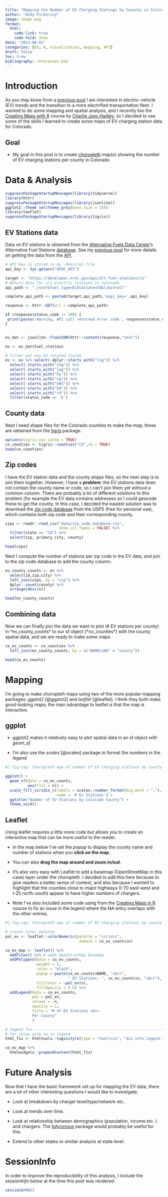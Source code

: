 ```yaml
---
title: "Mapping the Number of EV Charging Statings by Couunty in Colorado Using R" 
author: "Andy Pickering" 
image: image.png 
format: 
  html:
    code-link: true
    code-fold: show
date: "2023-08-01"
categories: [EV, R, visualization, mapping, API]
draft: false
toc: true
bibliography: references.bib
---
```


# Introduction

As you may know from a [previous post](https://andypicke.quarto.pub/portfolio/posts/EV_Stations/) I am interested in electric-vehicle (EV) trends and the transition to a more electrified transportation fleet. I wanted to do some mapping and spatial analysis, and I recently too the [Creating Maps with R](https://www.linkedin.com/learning-login/share?forceAccount=false&redirect=https%3A%2F%2Fwww.linkedin.com%2Flearning%2Fcreating-maps-with-r%3Ftrk%3Dshare_ent_url%26shareId%3DQgGBGCunSQyanayy1A%252Fffg%253D%253D) course by [Charlie Joey Hadley](https://www.linkedin.com/learning/instructors/charlie-joey-hadley), so I decided to use some of the skills I learned to create some maps of EV charging station data for Colorado.

## Goal

-   My goal in this post is to create [choropleth](https://en.wikipedia.org/wiki/Choropleth_map) map(s) showing the number of EV charging stations per county in Colorado.

# Data & Analysis

```r

suppressPackageStartupMessages(library(tidyverse))
library(httr)
suppressPackageStartupMessages(library(jsonlite))
ggplot2::theme_set(theme_grey(base_size = 15))
library(leaflet)
suppressPackageStartupMessages(library(tigris))

```

## EV Stations data

Data on EV stations is obtained from the [Alternative Fuels Data Center](https://afdc.energy.gov/)'s Alternative Fuel Stations [database](https://developer.nrel.gov/docs/transportation/alt-fuel-stations-v1/). See my [previous post](https://andypicke.quarto.pub/portfolio/posts/EV_Stations/){.uri} for more details on getting the data from the [API](https://developer.nrel.gov/docs/transportation/alt-fuel-stations-v1/all/).

```r

# API key is stored in my .Renviron file
api_key <- Sys.getenv("AFDC_KEY")

target <- "https://developer.nrel.gov/api/alt-fuel-stations/v1"
# Return data for all electric stations in Colorado
api_path <- ".json?&fuel_type=ELEC&state=CO&limit=all"

complete_api_path <- paste0(target,api_path,'&api_key=',api_key)

response <- httr::GET(url = complete_api_path)

if (response$status_code != 200) {
 print(paste('Warning, API call returned error code', response$status_code))
}


ev_dat <- jsonlite::fromJSON(httr::content(response,"text"))

ev <- ev_dat$fuel_stations

# filter out non-EV related fields
ev <- ev %>% select(-dplyr::starts_with("lng")) %>% 
  select(-starts_with("cng")) %>%
  select(-starts_with("lpg")) %>%
  select(-starts_with("hy")) %>% 
  select(-starts_with("ng")) %>% 
  select(-starts_with("e85")) %>% 
  select(-starts_with("bd")) %>% 
  select(-starts_with("rd")) %>% 
  filter(status_code == 'E')

```

## County data

Next I need shape files for the Colorado counties to make the map; these are obtained from the [tigris](https://github.com/walkerke/tigris) package.

```r

options(tigris_use_cache = TRUE)
co_counties <- tigris::counties("CO",cb = TRUE)
head(co_counties)

```

## Zip codes

I have the EV station data and the county shape files, so the next step is to join them together. However, I have a **problem**: the EV stations data does not contain the county name or code, so I can't join them yet without a common column. There are probably a lot of different solutions to this problem (for example the EV data contains addresses so I could geocode these to get the county. In this case, I decided the easiest solution was to download the [zip code database](https://www.unitedstateszipcodes.org/zip-code-database/){.uri} from the USPS (free for personal use), which contains both zip code and their corresponding county.

```r

zips <- readr::read_csv("data/zip_code_database.csv",
                        show_col_types = FALSE) %>% 
  filter(state == "CO") %>% 
  select(zip, primary_city, county)

head(zips)
```

Next I compute the number of stations per zip code in the EV data, and join to the zip code database to add the county column.

```r

ev_county_counts <- ev %>% 
  select(id,zip,city) %>% 
  left_join(zips, by = "zip") %>% 
  dplyr::count(county) %>% 
  arrange(desc(n))

head(ev_county_counts)
```

## Combining data

Now we can finally join the data we want to plot (# EV stations per county) in \*ev_county_counts\* to our sf object (\*co_counties\*) with the county spatial data, and we are ready to make some maps.

```r

co_ev_counts <- co_counties %>% 
  left_join(ev_county_counts, by = c("NAMELSAD" = "county"))

head(co_ev_counts)
```

# Mapping

I'm going to make choropleth maps using two of the more popular mapping packages: *ggplot2 \[*@ggplot2\] and *leaflet* [@leaflet]. I think they both make good-looking maps; the main advantage to leaflet is that the map is interactive.

## ggplot

-   ggplot2 makes it relatively easy to plot spatial data in an sf object with *geom_sf*

-   I'm also use the *scales* [@scales] package to format the numbers in the legend

```r
#| fig-cap: Choropleth map of number of EV charging stations by county

ggplot() +
  geom_sf(data = co_ev_counts,
          aes(fill = n)) +
  scale_fill_viridis_c(labels = scales::number_format(big.mark = ","),
                       name = '# Ev Stations') +
  ggtitle("Number of EV Stations by Colorado County") +
  theme_void()
```

## Leaflet

Using leaflet requires a little more code but allows you to create an interactive map that can be more useful to the reader. \

-   In the map below I've set the *popup* to display the county name and number of stations when you **click on the map**.

-   You can also **drag the map around and zoom in/out**.

-   It's also very easy with Leaflet to add a basemap (OpenStreetMap in this case) layer under the choropleth. I decided to add this here because to give readers a better sense of context, and also because I wanted to highlight that the counties close to major highways (I-70 east-west and I-25 north-south) appear to have higher numbers of chargers.

-   Note I've also included some code using from the [Creating Maps in R](https://www.linkedin.com/learning-login/share?forceAccount=false&redirect=https%3A%2F%2Fwww.linkedin.com%2Flearning%2Fcreating-maps-with-r%3Ftrk%3Dshare_ent_url%26shareId%3DQgGBGCunSQyanayy1A%252Fffg%253D%253D) course to fix an issue in the legend where the NA entry overlaps with the other entries.

```r
#| fig-cap: Choropleth map of number of EV charging stations by county

# create color palette
pal_ev <- leaflet::colorNumeric(palette = "viridis",
                                 domain = co_ev_counts$n)

co_ev_map <- leaflet() %>% 
  addTiles() %>% # adds OpenStretMap basemap
  addPolygons(data = co_ev_counts,
              weight = 1,
              color = "black",
              popup = paste(co_ev_counts$NAME, "<br>",
                            " EV Stations: ", co_ev_counts$n, "<br>"),
              fillColor = ~pal_ev(n),
              fillOpacity = 0.6) %>% 
  addLegend(data = co_ev_counts,
            pal = pal_ev,
            values = ~n,
            opacity = 1,
            title = "# of EV Stations <br>
            Per County"
            )

# legend fix --------------------------------------------------------------
# for issue with na in legend
html_fix <- htmltools::tags$style(type = "text/css", "div.info.legend.leaflet-control br {clear: both;}") 

co_ev_map %>% 
  htmlwidgets::prependContent(html_fix)
```

# Future Analysis

Now that I have the basic framework set up for mapping the EV data, there are a lot of other interesting questions I would like to investigate.

-   Look at breakdown by charger level/type/network etc..

-   Look at trends over time.

-   Look at relationship between demographics (population, income etc. ) and chargers. The [*tidycensus*](https://walker-data.com/tidycensus/) package would probably be useful for this.

-   Extend to other states or similar analysis at state level.

# SessionInfo

In order to improve the reproducibility of this analysis, I include the *sessionInfo* below at the time this post was rendered.

```r
sessionInfo()
```

